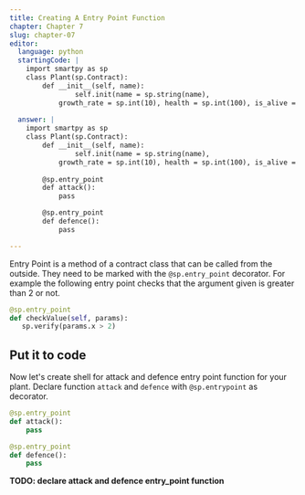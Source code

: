 ```yaml
---
title: Creating A Entry Point Function
chapter: Chapter 7
slug: chapter-07
editor:
  language: python
  startingCode: |
    import smartpy as sp
    class Plant(sp.Contract):
        def __init__(self, name):
        		self.init(name = sp.string(name),
            growth_rate = sp.int(10), health = sp.int(100), is_alive = True)
   
  answer: |  
    import smartpy as sp
    class Plant(sp.Contract):
        def __init__(self, name):
        		self.init(name = sp.string(name),
            growth_rate = sp.int(10), health = sp.int(100), is_alive = True)
   
        @sp.entry_point
        def attack():
            pass

        @sp.entry_point
        def defence():
            pass

---
```


Entry Point is a method of a contract class that can be called from the outside. They need to be marked with the `@sp.entry_point` decorator. For example the following entry point checks that the argument given is greater than 2 or not.

```python
@sp.entry_point
def checkValue(self, params):
   sp.verify(params.x > 2)
```

## Put it to code
Now let's create shell for attack and defence entry point function for your plant.
Declare function `attack` and `defence` with `@sp.entrypoint` as decorator.

```python
@sp.entry_point
def attack():
    pass

@sp.entry_point
def defence():
    pass
```

**TODO: declare attack and defence entry_point function**
